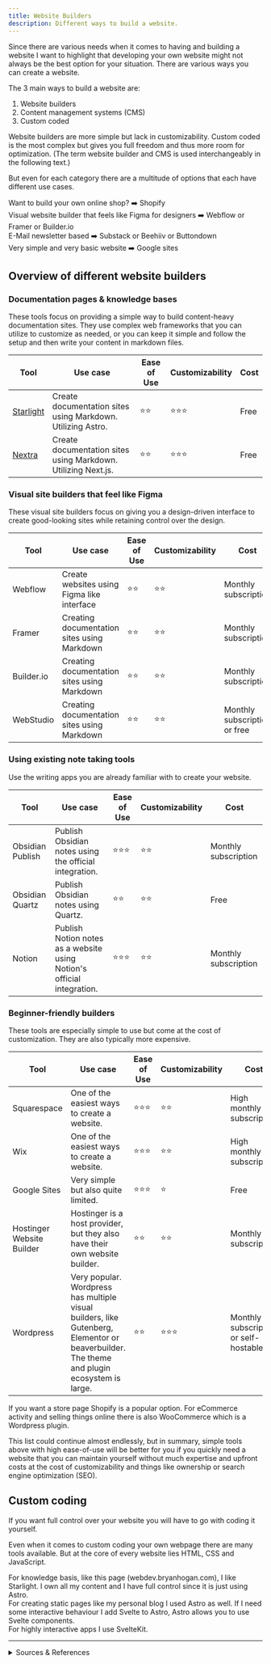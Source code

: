```yaml
---
title: Website Builders
description: Different ways to build a website.
---
```


Since there are various needs when it comes to having and building a website I want to highlight that developing your own website might not always be the best option for your situation. There are various ways you can create a website.

The 3 main ways to build a website are:

1. Website builders
2. Content management systems (CMS)
3. Custom coded

Website builders are more simple but lack in customizability. Custom coded is the most complex but gives you full freedom and thus more room for optimization. (The term website builder and CMS is used interchangeably in the following text.)

But even for each category there are a multitude of options that each have different use cases.

Want to build your own online shop? ➡️ Shopify  
Visual website builder that feels like Figma for designers ➡️ Webflow or Framer or Builder.io  
E-Mail newsletter based ➡️ Substack or Beehiiv or Buttondown  
Very simple and very basic website ➡️ Google sites  

## Overview of different website builders

### Documentation pages & knowledge bases

These tools focus on providing a simple way to build content-heavy documentation sites. They use complex web frameworks that you can utilize to customize as needed, or you can keep it simple and follow the setup and then write your content in markdown files.

| Tool | Use case | Ease of Use | Customizability | Cost |
| --- | --- | --- | --- | --- |
| [Starlight](https://starlight.astro.build/) | Create documentation sites using Markdown. Utilizing Astro. | ⭐⭐ | ⭐⭐⭐ | Free |
| [Nextra](https://nextra.site/) | Create documentation sites using Markdown. Utilizing Next.js. | ⭐⭐ | ⭐⭐⭐ | Free |

### Visual site builders that feel like Figma

These visual site builders focus on giving you a design-driven interface to create good-looking sites while retaining control over the design.

| Tool | Use case | Ease of Use | Customizability | Cost |
| --- | --- | --- | --- | --- |
| Webflow | Create websites using Figma like interface | ⭐⭐ | ⭐⭐ | Monthly subscription |
| Framer | Creating documentation sites using Markdown | ⭐⭐ | ⭐⭐ | Monthly subscription |
| Builder.io | Creating documentation sites using Markdown | ⭐⭐ | ⭐⭐ | Monthly subscription |
| WebStudio | Creating documentation sites using Markdown | ⭐⭐ | ⭐⭐ | Monthly subscription or free |

### Using existing note taking tools

Use the writing apps you are already familiar with to create your website.

| Tool | Use case | Ease of Use | Customizability | Cost |
| --- | --- | --- | --- | --- |
| Obsidian Publish | Publish Obsidian notes using the official integration.  | ⭐⭐⭐ | ⭐⭐ | Monthly subscription |
| Obsidian Quartz | Publish Obsidian notes using Quartz. | ⭐⭐ | ⭐⭐ | Free |
| Notion | Publish Notion notes as a website using Notion's official integration. | ⭐⭐⭐ | ⭐⭐ | Monthly subscription |

### Beginner-friendly builders

These tools are especially simple to use but come at the cost of customization. They are also typically more expensive.

| Tool | Use case | Ease of Use | Customizability | Cost |
| --- | --- | --- | --- | --- |
| Squarespace | One of the easiest ways to create a website.  | ⭐⭐⭐ | ⭐⭐ | High monthly subscription |
| Wix | One of the easiest ways to create a website. | ⭐⭐⭐ | ⭐⭐ | High monthly subscription |
| Google Sites | Very simple but also quite limited. | ⭐⭐⭐ | ⭐ | Free |
| Hostinger Website Builder | Hostinger is a host provider, but they also have their own website builder. | ⭐⭐ | ⭐⭐ | Monthly subscription |
| Wordpress | Very popular. Wordpress has multiple visual builders, like Gutenberg, Elementor or beaverbuilder. The theme and plugin ecosystem is large. | ⭐⭐ | ⭐⭐⭐ | Monthly subscription or self-hostable |

If you want a store page Shopify is a popular option. For eCommerce activity and selling things online there is also WooCommerce which is a Wordpress plugin.

This list could continue almost endlessly, but in summary, simple tools above with high ease-of-use will be better for you if you quickly need a website that you can maintain yourself without much expertise and upfront costs at the cost of customizability and things like ownership or search engine optimization (SEO).

## Custom coding

If you want full control over your website you will have to go with coding it yourself. 

Even when it comes to custom coding your own webpage there are many tools available. But at the core of every website lies HTML, CSS and JavaScript.

For knowledge basis, like this page (webdev.bryanhogan.com), I like Starlight. I own all my content and I have full control since it is just using Astro.  
For creating static pages like my personal blog I used Astro as well. If I need some interactive behaviour I add Svelte to Astro, Astro allows you to use Svelte components.  
For highly interactive apps I use SvelteKit.

---

<details>

<summary>Sources & References</summary>

- Helpful step-by-step tutorial on setting up a basic Wordpress site in Hostinger: https://youtu.be/IdxuNU2LkZo

</details>